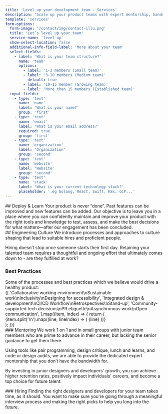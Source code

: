 ```yaml
---
title: 'Level up your development team - Services'
description: 'Scale up your product teams with expert mentorship, hands-on guidance, and best practices. Knowledge transfer and culture building for digital organizations.'
template: 'services'
form-options:
  form-image: '/contact/img/contact-illu.png'
  title: 'Let’s level up your team'
  service-name: 'level-up'
  show-select-location: false
  additional-info-field-label: 'More about your team'
  select-fields:
    - label: 'What is your team structure?'
      name: 'team'
      options:
        - label: '1-3 members (Small team)'
        - label: '3-10 members (Medium team)'
          default: true
        - label: '10-15 member (Growing team)'
        - label: 'More than 15 members (Established team)'
  input-fields:
    - type: 'text'
      name: 'name'
      label: 'What is your name?'
      group: 'first'
    - type: 'text'
      name: 'email'
      label: 'What is your email address?'
      required: true
      group: 'first'
    - type: 'text'
      name: 'organization'
      label: 'Organization'
      group: 'second'
    - type: 'text'
      name: 'website'
      label: 'Website'
      group: 'second'
    - type: 'text'
      name: 'stack'
      label: 'What is your current technology stack?'
      placeholder: '.eg Golang, React, Swift, K8s, GCP...'
---
```


<Hero
  title="Level up your development team"
  description="Companies hire us to assist their development team during the early day or during crisis. We provide in-depth knowledge sharing, comprehensive training and hands-on guidance."
  ctaText="Let's talk"
  ctaLink="#contact"
/>

<Section>
## Deploy & Learn

<ParagraphBlock>
Your product is never “done”. Past features can be improved and new features can be added. Our objective is to leave you in a place where you can confidently maintain and improve your product with the right tools and knowledge to test, assess, and make the best decisions for what matters—after our engagement has been concluded.
</ParagraphBlock>
</Section>

<Section>
## Engineering Culture

<ParagraphBlock>
We introduce processes and approaches to culture shaping that lead to suitable hires and proficient people.

Hiring doesn’t stop once someone starts their first day. Retaining your talented team requires a thoughtful and ongoing effort that ultimately comes down to - are they fulfilled at work?

</ParagraphBlock>
</Section>

<Section>
  <H3 className="text-heading text-3xl">Best Practices</H3>
  <Column gap="2xl">
    <ParagraphBlock>
      Some of the processes and best practices which we believe would drive a
      healthy product:
    </ParagraphBlock>
    <div className="flex flex-wrap flex-row gap-6">
      {[
        'Collaborative working environment\nSustainable work\nInclusivity\nDesigning for accessibility',
        'Integrated design & development\nCI/CD Workflow\nRetrospectives\nStand-up',
        'Community-supported tech decisions\nPR etiquette\nAsynchronous work\nOpen communication',
      ].map((item, index) => {
        return (
          <div
            key={index}
            className="flex-1 px-6 py-10 bg-alabaster w-full h-full space-y-2"
          >
            {item.split('\n').map((line, lineIndex) => (
              <span
                key={lineIndex}
                className="text-lg block text-center whitespace-pre-line"
              >
                {line}
              </span>
            ))}
          </div>
        );
      })}
    </div>
  </Column>
</Section>

<Section>
### Mentoring

<ParagraphBlock>
We work 1 on 1 and in small groups with junior team members who are prime to advance in their career, but lacking the senior guidance to get them there.

Using tools like pair programming, design critique, lunch and learns, and code or design audits, we are able to provide the dedicated expert mentorship that you don’t have the bandwidth for.

By investing in junior designers and developers' growth, you can achieve higher retention rates, positively impact individuals' careers, and become a top choice for future talent.

</ParagraphBlock>
</Section>

<Section>
### Hiring

<ParagraphBlock>
Finding the right designers and developers for your team takes time, as it should. You want to make sure you're going through a meaningful interview process and making the right picks to help you long into the future.
</ParagraphBlock>
</Section>

